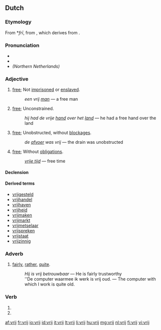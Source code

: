 ==Dutch==

===Etymology===
From {{etyl|odt|nl}} *''frī'', from {{proto|Germanic|frijaz|lang=nl}}, which derives from {{proto|Indo-European|prei-|to be fond of|lang=nl}}.

===Pronunciation===
* {{rhymes|ɛi̯|lang=nl}}
* {{IPA|/vrɛi/|lang=nl}}
* ''(Northern Netherlands)'' {{IPA|/frɛi/|lang=nl}}

===Adjective===
{{nl-adj}}

# [[free]]; Not [[imprisoned]] or [[enslaved]]. 
#: ''een vrij [[man]]'' &mdash; a free man
# [[free]]; Unconstrained. 
#: ''hij had de vrije [[hand]] over het [[land]]'' &mdash; he had a free hand over the land
# [[free]]; Unobstructed, without [[blockage|blockages]]. 
#: ''de [[afvoer]] was vrij'' &mdash; the drain was unobstructed
# [[free]]; Without [[obligation]]s. 
#: ''[[vrije tijd]]'' &mdash; free time

====Declension====
{{nl-decl-adj}}

====Derived terms====
* [[vrijgesteld]]
* [[vrijhandel]]
* [[vrijhaven]]
* [[vrijheid]]
* [[vrijmaken]]
* [[vrijmarkt]]
* [[vrijmetselaar]]
* [[vrijspreken]]
* [[vrijstaat]]
* [[vrijzinnig]]

===Adverb===
{{nl-adv|-|-}}

# [[fairly]], [[rather]], [[quite]]. 
#: ''Hij is vrij betrouwbaar'' &mdash; He is fairly trustworthy
#: ''De computer waarmee ik werk is vrij oud. &mdash; The computer with which I work is quite old.

===Verb===
{{head|nl}}

# {{nl-verb-form|p=1|n=sg|t=pres|m=ind|vrijen}}
# {{nl-verb-form|m=imp|vrijen}}

[[af:vrij]]
[[fr:vrij]]
[[io:vrij]]
[[id:vrij]]
[[it:vrij]]
[[lt:vrij]]
[[li:vrij]]
[[hu:vrij]]
[[mg:vrij]]
[[nl:vrij]]
[[fi:vrij]]
[[vi:vrij]]